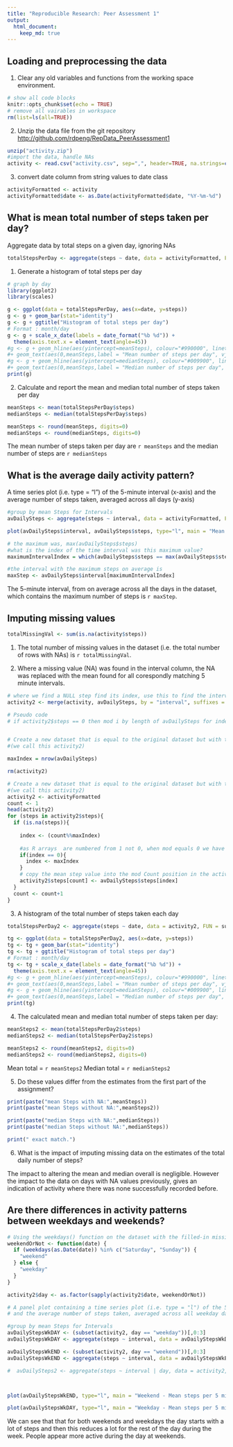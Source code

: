 ```yaml
---
title: "Reproducible Research: Peer Assessment 1"
output: 
  html_document:
    keep_md: true
---
```



## Loading and preprocessing the data
1. Clear any old variables and functions from the working space environment.
```r
# show all code blocks
knitr::opts_chunk$set(echo = TRUE)
# remove all vairables in workspace
rm(list=ls(all=TRUE))
```
2. Unzip the data file from the git repository <http://github.com/rdpeng/RepData_PeerAssessment1>
```r
unzip("activity.zip")
#import the data, handle NAs
activity <- read.csv("activity.csv", sep=",", header=TRUE, na.strings=c("NA","NaN", " "))
```
3. convert date column from string values to date class
```r
activityFormatted <- activity
activityFormatted$date <- as.Date(activityFormatted$date, "%Y-%m-%d")
```

## What is mean total number of steps taken per day?
Aggregate data by total steps on a given day, ignoring NAs
```r
totalStepsPerDay <- aggregate(steps ~ date, data = activityFormatted, FUN = sum)
```

1. Generate a histogram of total steps per day
```r
# graph by day
library(ggplot2)
library(scales)

g <- ggplot(data = totalStepsPerDay, aes(x=date, y=steps)) 
g <- g + geom_bar(stat="identity")
g <- g + ggtitle("Histogram of total steps per day")
# Format : month/day
g <- g + scale_x_date(labels = date_format("%b %d")) +
  theme(axis.text.x = element_text(angle=45))
#g <- g + geom_hline(aes(yintercept=meanSteps), colour="#990000", linetype="dashed") 
#+ geom_text(aes(0,meanSteps,label = "Mean number of steps per day", vjust = -1))
#g <- g + geom_hline(aes(yintercept=medianSteps), colour="#009900", linetype="dashed") 
#+ geom_text(aes(0,meanSteps,label = "Median number of steps per day", vjust = -1))
print(g)
```

2. Calculate and report the mean and median total number of steps taken per day
```r
meanSteps <- mean(totalStepsPerDay$steps)
medianSteps <- median(totalStepsPerDay$steps)

meanSteps <- round(meanSteps, digits=0)
medianSteps <- round(medianSteps, digits=0)
```
The mean number of steps taken per day are `r meanSteps` and the median number of steps are `r medianSteps`


## What is the average daily activity pattern?
A time series plot (i.e. type = "l") of the 5-minute interval (x-axis) and the average number of steps taken, averaged across all days (y-axis)

```r
#group by mean Steps for Intervals
avDailySteps <- aggregate(steps ~ interval, data = activityFormatted, FUN = mean)

plot(avDailySteps$interval, avDailySteps$steps, type="l", main = "Mean steps per 5 min interval", xlab = "5 min interval", ylab = "Mean number of steps taken")
```


```r
# the maximum was, max(avDailySteps$steps)
#what is the index of the time interval was this maximum value?
maximumIntervalIndex = which(avDailySteps$steps == max(avDailySteps$steps))

#the interval with the maximum steps on average is
maxStep <- avDailySteps$interval[maximumIntervalIndex]
```
The 5-minute interval, from on average across all the days in the dataset, which contains the maximum number of steps is `r maxStep`.


## Imputing missing values


```r
totalMissingVal <- sum(is.na(activity$steps))
```
1. The total number of missing values in the dataset (i.e. the total number of rows with NAs) is `r totalMissingVal`.


2. Where a missing value (NA) was found in the interval column, the NA was replaced with the mean found for all corespondly matching 5 minute intervals.
```r
# where we find a NULL step find its index, use this to find the interval then look up our mean interval values
activity2 <- merge(activity, avDailySteps, by = "interval", suffixes = c("", ".y"))

# Pseudo code
# if activity2$steps == 0 then mod i by length of avDailySteps for index of value to retrieve from avDailySteps


# Create a new dataset that is equal to the original dataset but with the missing data filled in. 
#(we call this activity2)

maxIndex = nrow(avDailySteps)

rm(activity2)

# Create a new dataset that is equal to the original dataset but with the missing data filled in. 
#(we call this activity2)
activity2 <- activityFormatted
count <- 1
head(activity2)
for (steps in activity2$steps){
  if (is.na(steps)){
    
    index <- (count%%maxIndex)
    
    #as R arrays  are numbered from 1 not 0, when mod equals 0 we have to adjust to max position in arrary
    if(index == 0){
      index <- maxIndex
    }
    # copy the mean step value into the mod Count position in the activity step row (only if NA)
    activity2$steps[count] <- avDailySteps$steps[index]    
  }
  count <- count+1
}
```

3. A histogram of the total number of steps taken each day 
```r
totalStepsPerDay2 <- aggregate(steps ~ date, data = activity2, FUN = sum)

tg <- ggplot(data = totalStepsPerDay2, aes(x=date, y=steps)) 
tg <- tg + geom_bar(stat="identity")
tg <- tg + ggtitle("Histogram of total steps per day")
# Format : month/day
tg <- tg + scale_x_date(labels = date_format("%b %d")) +
  theme(axis.text.x = element_text(angle=45))
#g <- g + geom_hline(aes(yintercept=meanSteps), colour="#990000", linetype="dashed") 
#+ geom_text(aes(0,meanSteps,label = "Mean number of steps per day", vjust = -1))
#g <- g + geom_hline(aes(yintercept=medianSteps), colour="#009900", linetype="dashed") 
#+ geom_text(aes(0,meanSteps,label = "Median number of steps per day", vjust = -1))
print(tg)
```
 
4. The calculated mean and median total number of steps taken per day:
```r
meanSteps2 <- mean(totalStepsPerDay2$steps)
medianSteps2 <- median(totalStepsPerDay2$steps)

meanSteps2 <- round(meanSteps2, digits=0)
medianSteps2 <- round(medianSteps2, digits=0)

```
Mean total = `r meanSteps2`
Median total = `r medianSteps2`


5. Do these values differ from the estimates from the first part of the assignment? 
```r
print(paste("mean Steps with NA:",meanSteps))
print(paste("mean Steps without NA:",meanSteps2))

print(paste("median Steps with NA:",medianSteps))
print(paste("median Steps without NA:",medianSteps))

print(" exact match.")
```

6. What is the impact of imputing missing data on the estimates of the total daily number of steps?

The impact to altering the mean and median overall is negligible. However the impact to the data on days with NA values previously, gives an indication of activity where there was none successfully recorded before. 


## Are there differences in activity patterns between weekdays and weekends?
```r
# Using the weekdays() function on the dataset with the filled-in missing values for this part.
weekendOrNot <- function(date) {
  if (weekdays(as.Date(date)) %in% c("Saturday", "Sunday")) {
    "weekend"
  } else {
    "weekday"
  }
}

activity2$day <- as.factor(sapply(activity2$date, weekendOrNot))

# A panel plot containing a time series plot (i.e. type = "l") of the 5-minute interval (x-axis) 
# and the average number of steps taken, averaged across all weekday days or weekend days (y-axis). 

#group by mean Steps for Intervals
avDailyStepsWkDAY <- (subset(activity2, day == "weekday"))[,0:3]
avDailyStepsWkDAY <- aggregate(steps ~ interval, data = avDailyStepsWkDAY, FUN = mean)

avDailyStepsWkEND <- (subset(activity2, day == "weekend"))[,0:3]
avDailyStepsWkEND <- aggregate(steps ~ interval, data = avDailyStepsWkEND, FUN = mean)

#  avDailySteps2 <- aggregate(steps ~ interval | day, data = activity2, FUN = mean)



plot(avDailyStepsWkEND, type="l", main = "Weekend - Mean steps per 5 min interval", xlab = "5 min interval", ylab = "Mean number of steps taken")

plot(avDailyStepsWkDAY, type="l", main = "Weekday - Mean steps per 5 min interval", xlab = "5 min interval", ylab = "Mean number of steps taken")

```

We can see that that for both weekends and weekdays the day starts with a lot of steps and then this reduces a lot for the rest of the day during the week. People appear more active during the day at weekends.

